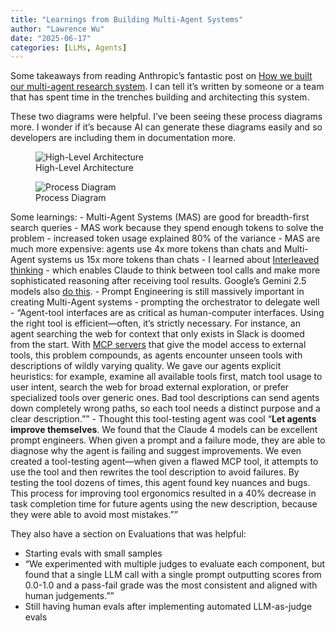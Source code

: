 ```yaml
---
title: "Learnings from Building Multi-Agent Systems"
author: "Lawrence Wu"
date: "2025-06-17"
categories: [LLMs, Agents]
---
```


Some takeaways from reading Anthropic's fantastic post on [How we built our multi-agent research system](https://www.anthropic.com/engineering/built-multi-agent-research-system). I can tell it's written by someone or a team that has spent time in the trenches building and architecting this system.

These two diagrams were helpful. I've been seeing these process diagrams more. I wonder if it's because AI can generate these diagrams easily and so developers are including them in documentation more.

![High-Level Architecture](mas_high_level.png)

![Process Diagram](mas_process_diagram.png)

Some learnings:
- Multi-Agent Systems (MAS) are good for breadth-first search queries
- MAS work because they spend enough tokens to solve the problem - increased token usage explained 80% of the variance
- MAS are much more expensive: agents use 4x more tokens than chats and Multi-Agent systems us 15x more tokens than chats
- I learned about [Interleaved thinking](https://docs.anthropic.com/en/docs/build-with-claude/extended-thinking#interleaved-thinking) - which enables Claude to think between tool calls and make more sophisticated reasoning after receiving tool results. Google's Gemini 2.5 models also [do this](https://ai.google.dev/gemini-api/docs/thinking).
- Prompt Engineering is still massively important in creating Multi-Agent systems - prompting the orchestrator to delegate well
    - "Agent-tool interfaces are as critical as human-computer interfaces. Using the right tool is efficient—often, it’s strictly necessary. For instance, an agent searching the web for context that only exists in Slack is doomed from the start. With [MCP servers](https://modelcontextprotocol.io/introduction) that give the model access to external tools, this problem compounds, as agents encounter unseen tools with descriptions of wildly varying quality. We gave our agents explicit heuristics: for example, examine all available tools first, match tool usage to user intent, search the web for broad external exploration, or prefer specialized tools over generic ones. Bad tool descriptions can send agents down completely wrong    paths, so each tool needs a distinct purpose and a clear description.""
    - Thought this tool-testing agent was cool "**Let agents improve themselves**. We found that the Claude 4 models can be excellent prompt engineers. When given a prompt and a failure mode, they are able to diagnose why the agent is failing and suggest improvements. We even created a tool-testing agent—when given a flawed MCP tool, it attempts to use the tool and then rewrites the tool description to avoid failures. By testing the tool dozens of times, this agent found key nuances and bugs. This process for improving tool ergonomics resulted in a 40% decrease in task completion time for future agents using the new description, because they were able to avoid most mistakes.""

They also have a section on Evaluations that was helpful:

- Starting evals with small samples
- "We experimented with multiple judges to evaluate each component, but found that a single LLM call with a single prompt outputting scores from 0.0-1.0 and a pass-fail grade was the most consistent and aligned with human judgements.""
- Still having human evals after implementing automated LLM-as-judge evals
